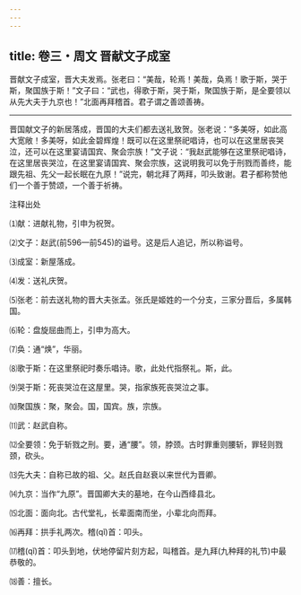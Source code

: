 ```yaml
---
---
---
```

title: 卷三・周文 晋献文子成室
---

晋献文子成室，晋大夫发焉。张老曰：“美哉，轮焉！美哉，奂焉！歌于斯，哭于斯，聚国族于斯！”文子曰：“武也，得歌于斯，哭于斯，聚国族于斯，是全要领以从先大夫于九京也！”北面再拜稽首。君子谓之善颂善祷。

----------------

晋国献文子的新居落成，晋国的大夫们都去送礼致贺。张老说：“多美呀，如此高大宽敞！多美呀，如此金碧辉煌！既可以在这里祭祀唱诗，也可以在这里居丧哭泣，还可以在这里宴请国宾、聚会宗族！”文子说：“我赵武能够在这里祭祀唱诗，在这里居丧哭泣，在这里宴请国宾、聚会宗族，这说明我可以免于刑戮而善终，能跟先祖、先父一起长眠在九原！”说完，朝北拜了两拜，叩头致谢。君子都称赞他们一个善于赞颂，一个善于祈祷。

注释出处

⑴献：进献礼物，引申为祝贺。

⑵文子：赵武(前596—前545)的谥号。这是后人追记，所以称谥号。

⑶成室：新屋落成。

⑷发：送礼庆贺。

⑸张老：前去送礼物的晋大夫张孟。张氏是姬姓的一个分支，三家分晋后，多属韩国。

⑹轮：盘旋屈曲而上，引申为高大。

⑺奂：通“焕”，华丽。

⑻歌于斯：在这里祭祀时奏乐唱诗。歌，此处代指祭礼。斯，此。

⑼哭于斯：死丧哭泣在这屋里。哭，指家族死丧哭泣之事。

⑽聚国族：聚，聚会。国，国宾。族，宗族。

⑾武：赵武自称。

⑿全要领：免于斩戮之刑。要，通“腰”。领，脖颈。古时罪重则腰斩，罪轻则戮颈，砍头。

⒀先大夫：自称已故的祖、父。赵氏自赵衰以来世代为晋卿。

⒁九京：当作“九原”。晋国卿大夫的墓地，在今山西绛县北。

⒂北面：面向北。古代堂礼，长辈面南而坐，小辈北向而拜。

⒃再拜：拱手礼两次。稽(qǐ)首：叩头。

⒄稽(qǐ)首：叩头到地，伏地停留片刻方起，叫稽首。是九拜(九种拜的礼节)中最恭敬的。

⒅善：擅长。

